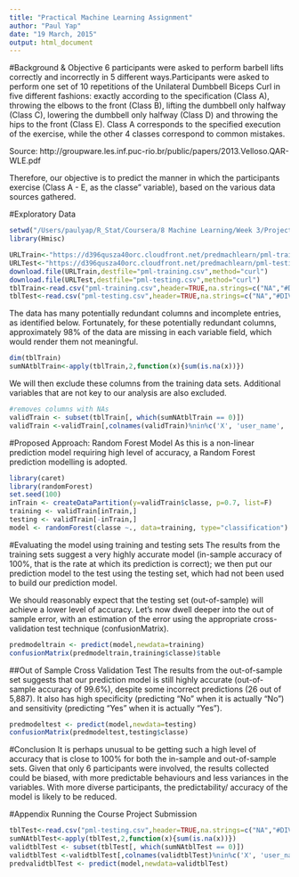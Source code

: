 ```yaml
---
title: "Practical Machine Learning Assignment"
author: "Paul Yap"
date: "19 March, 2015"
output: html_document
---
```

#Background & Objective
6 participants were asked to perform barbell lifts correctly and incorrectly in 5 different ways.Participants were asked to perform one set of 10 repetitions of the Unilateral Dumbbell Biceps Curl in five different fashions:
exactly according to the specification (Class A), throwing the elbows to the front (Class B), lifting the dumbbell only halfway (Class C), lowering the dumbbell only halfway (Class D) and throwing the hips to the front (Class E). Class A corresponds to the specified execution of the exercise, while the other 4 classes correspond to common mistakes.

Source: http://groupware.les.inf.puc-rio.br/public/papers/2013.Velloso.QAR-WLE.pdf

Therefore, our objective is to predict the manner in which the participants exercise (Class A - E, as the classe" variable), based on the various data sources gathered.

#Exploratory Data
```r
setwd("/Users/paulyap/R_Stat/Coursera/8 Machine Learning/Week 3/Project")
library(Hmisc)

URLTrain<-"https://d396qusza40orc.cloudfront.net/predmachlearn/pml-training.csv"
URLTest<-"https://d396qusza40orc.cloudfront.net/predmachlearn/pml-testing.csv"
download.file(URLTrain,destfile="pml-training.csv",method="curl")
download.file(URLTest,destfile="pml-testing.csv",method="curl")
tblTrain<-read.csv("pml-training.csv",header=TRUE,na.strings=c("NA","#DIV/0!",""))
tblTest<-read.csv("pml-testing.csv",header=TRUE,na.strings=c("NA","#DIV/0!",""))
```
The data has many potentially redundant columns and incomplete entries, as identified below.
Fortunately, for these potentially redundant columns, approximately 98% of the data are missing in each variable field, which would render them not meaningful.
```r
dim(tblTrain)
sumNAtblTrain<-apply(tblTrain,2,function(x){sum(is.na(x))})
```
We will then exclude these columns from the training data sets. Additional variables that are not key to our analysis are also excluded.
```r
#removes columns with NAs
validTrain <- subset(tblTrain[, which(sumNAtblTrain == 0)])
validTrain <-validTrain[,colnames(validTrain)%nin%c('X', 'user_name', 'raw_timestamp_part_1', 'raw_timestamp_part_2', 'cvtd_timestamp', 'new_window', 'num_window')]
```

#Proposed Approach: Random Forest Model
As this is a non-linear prediction model requiring high level of accuracy, a Random Forest prediction modelling is adopted.

```r
library(caret)
library(randomForest)
set.seed(100)
inTrain <- createDataPartition(y=validTrain$classe, p=0.7, list=F)
training <- validTrain[inTrain,]
testing <- validTrain[-inTrain,]
model <- randomForest(classe ~., data=training, type="classification")
```

#Evaluating the model using training and testing sets
The results from the training sets suggest a very highly accurate model (in-sample accuracy of 100%, that is the rate at which its prediction is correct); we then put our prediction model to the test using the testing set, which had not been used to build our prediction model.

We should reasonably expect that the testing set (out-of-sample) will achieve a lower level of accuracy. Let's now dwell deeper into the out of sample error, with an estimation of the error using the appropriate cross-validation test technique (confusionMatrix).

```r
predmodeltrain <- predict(model,newdata=training)
confusionMatrix(predmodeltrain,training$classe)$table
```

##Out of Sample Cross Validation Test
The results from the out-of-sample set suggests that our prediction model is still highly accurate (out-of-sample accuracy of 99.6%), despite some incorrect predictions (26 out of 5,887). It also has high specificity (predicting "No" when it is actually "No") and sensitivity (predicting "Yes" when it is actually "Yes").
```r
predmodeltest <- predict(model,newdata=testing)
confusionMatrix(predmodeltest,testing$classe)
```

#Conclusion
It is perhaps unusual to be getting such a high level of accuracy that is close to 100% for both the in-sample and out-of-sample sets. Given that only 6 participants were involved, the results collected could be biased, with more predictable behaviours and less variances in the variables. With more diverse participants, the predictability/ accuracy of the model is likely to be reduced. 

#Appendix
Running the Course Project Submission
```r
tblTest<-read.csv("pml-testing.csv",header=TRUE,na.strings=c("NA","#DIV/0!",""))
sumNAtblTest<-apply(tblTest,2,function(x){sum(is.na(x))})
validtblTest <- subset(tblTest[, which(sumNAtblTest == 0)])
validtblTest <-validtblTest[,colnames(validtblTest)%nin%c('X', 'user_name', 'raw_timestamp_part_1', 'raw_timestamp_part_2', 'cvtd_timestamp', 'new_window', 'num_window')]
predvalidtblTest <- predict(model,newdata=validtblTest)
```
